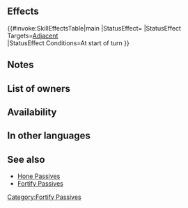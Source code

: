 {{Passive
|type=C
|exclusive=0
|1name=Fortify Fliers
|1tagid=SID_飛盾の鼓舞
|1effect=At start of turn, grants Def/Res+6 to adjacent flying allies for 1 turn.
|1cost=200
|1required=Fortify Def 2;Fortify Res 2
|canUseWeapon={{WeaponList|all}}
|canUseMove=Flying
|properties=random_all,random_inherit_base
}}
==Effects==
{{#invoke:SkillEffectsTable|main
|StatusEffect={{SkillEffectText|Bonuses|Def/Res|6}}
|StatusEffect Targets=[[Adjacent]] {{Mt|Flying}}<br>{{SkillTargetText|Allies}}
|StatusEffect Conditions=At start of turn
}}
==Notes==
{{Bonuses}}
==List of owners==
{{Skill Hero List}}
==Availability==
{{PassiveFocusList}}
{{PassiveDistributionList}}
{{PassiveCombatManualList}}
==In other languages==
{{OtherLanguages
|japanese=飛盾の鼓舞
|german=Flieger stärken
|spanishEU=Baluarte aéreo
|spanishLA=Baluarte aéreo
|french=Prudence (Vol)
|italian=Fortifica volanti
|chineseTW=飛盾鼓舞
|portuguese=Voador intenso
}}
==See also==
* [[Hone Passives]]
* [[Fortify Passives]]
{{Passives Navbox|C}}
[[Category:Fortify Passives]]